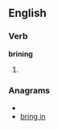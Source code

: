==English==

===Verb===
'''brining'''

# {{present participle of|[[brine]]}}

===Anagrams===
* {{alphagram|bgiinnr}}
* [[bring in#English|bring in]]